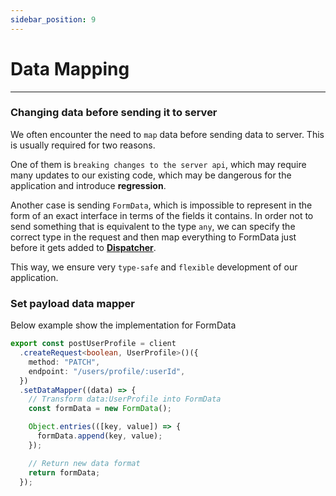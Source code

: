 ```yaml
---
sidebar_position: 9
---
```


# Data Mapping

---

### Changing data before sending it to server

We often encounter the need to `map` data before sending data to server. This is usually required for two reasons.

One of them is `breaking changes to the server api`, which may require many updates to our existing code, which may be
dangerous for the application and introduce **regression**.

Another case is sending `FormData`, which is impossible to represent in the form of an exact interface in terms of the
fields it contains. In order not to send something that is equivalent to the type `any`, we can specify the correct type
in the request and then map everything to FormData just before it gets added to
**[Dispatcher](/documentation/02-core/dispatcher.mdx)**.

This way, we ensure very `type-safe` and `flexible` development of our application.

### Set payload data mapper

Below example show the implementation for FormData

```ts
export const postUserProfile = client
  .createRequest<boolean, UserProfile>()({
    method: "PATCH",
    endpoint: "/users/profile/:userId",
  })
  .setDataMapper((data) => {
    // Transform data:UserProfile into FormData
    const formData = new FormData();

    Object.entries(([key, value]) => {
      formData.append(key, value);
    });

    // Return new data format
    return formData;
  });
```
